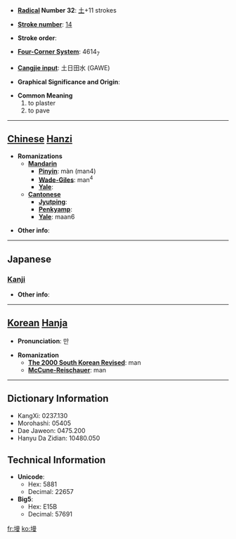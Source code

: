 * '''[[Wiktionary:Chinese radical index| Radical]] Number 32''': [[Wiktionary:Chinese radical index 土|土]]+11 strokes

* '''[[Wiktionary:Chinese total strokes index|Stroke number]]''': [[Wiktionary:Chinese total strokes index 14|14]]

* '''Stroke order''': 

* '''[[Wiktionary:Chinese four corner index|Four-Corner System]]''': 4614<sub>7</sub>

* '''[[Wiktionary:Chinese Cangjie index|Cangjie input]]''': 土日田水 (GAWE)

* '''Graphical Significance and Origin''': 

* '''Common Meaning'''
*#to plaster
*# to pave


----

== [[Chinese]] [[Hanzi]] ==

* '''Romanizations'''
** '''[[Mandarin]]'''
*** '''[[Pinyin]]''': màn (man4)
*** '''[[Wade-Giles]]''': man<sup>4</sup>
*** '''[[Yale]]''': 
** '''[[Cantonese]]'''
*** '''[[Jyutping]]''':
*** '''[[Penkyamp]]''': 
*** '''[[Yale]]''': maan6

* '''Other info''': 

----

==Japanese==
===[[Kanji]]===
{{kanji|on readings=[[ばん]] (ban), [[まん]] (man)
|kun readings=[[こて]] (kote)
}}

* '''Other info''':  

----

== [[Korean]] [[Hanja]] ==

* '''Pronunciation''': 만

* '''Romanization'''
** '''[[The 2000 South Korean Revised Romanization|The 2000 South Korean Revised]]''': man
** '''[[McCune-Reischauer]]''': man

----

== Dictionary Information ==

* KangXi: 0237.130
* Morohashi: 05405
* Dae Jaweon: 0475.200
* Hanyu Da Zidian: 10480.050

== Technical Information ==

* '''Unicode''':
** Hex: 5881
** Decimal: 22657
* '''Big5''':
** Hex: E15B
** Decimal: 57691

[[fr:墁]]
[[ko:墁]]
